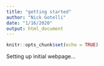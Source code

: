 ```yaml
---
title: "getting started"
author: "Nick Gotelli"
date: "1/16/2020"
output: html_document
---
```


```r
knitr::opts_chunk$set(echo = TRUE)
```

Setting up initial webpage...
